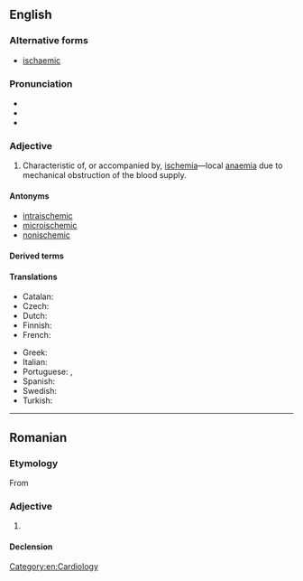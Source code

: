 ==English==

===Alternative forms===
* {{qualifier|UK}} [[ischaemic]]
{{root|en|ine-pro|*seǵʰ-}}

===Pronunciation===
* {{IPA|en|/ɪˈskiːmɪk/}}
* {{rhymes|en|iːmɪk|s=3}}
* {{hyphenation|en|is|che|mic}}

===Adjective===
{{en-adj}}

# {{lb|en|pathology}} Characteristic of, or accompanied by, [[ischemia]]—local [[anaemia]] due to mechanical obstruction of the blood supply.

====Antonyms====
* [[intraischemic]]
* [[microischemic]]
* [[nonischemic]]

====Derived terms====
{{der4|en|extraischemic|ischemic cascade|ischemic colitis|ischemic hypoxia|[[transient ischemic attack]] (TIA)}}

====Translations====
{{trans-top|characteristic of, or accompanied by ischemia}}
* Catalan: {{t|ca|isquèmic}}
* Czech: {{t|cs|ischemický|m}}
* Dutch: {{t+|nl|ischemische}}
* Finnish: {{t+|fi|iskeeminen}}
* French: {{t+|fr|ischémique}}
{{trans-mid}}
* Greek: {{t+|el|ισχαιμικός}}
* Italian: {{t+|it|ischemico}}
* Portuguese: {{t|pt|isquêmico}} {{qualifier|Brazil}}, {{t|pt|isquémico}} {{qualifier|Portugal}}
* Spanish: {{t+|es|isquémico}}
* Swedish: {{t|sv|ischemisk}}
* Turkish: {{t|tr|iskemik}}
{{trans-bottom}}

[[Category:en:Cardiology]]

----

==Romanian==

===Etymology===
From {{bor|ro|fr|ischémique}}

===Adjective===
{{ro-adj}}

# {{l|en|ischemic}}

====Declension====
{{ro-decl-adj}}